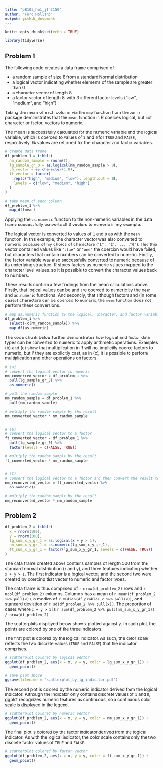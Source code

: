 ```yaml
---
title: "p8105_hw1_jfh2150"
author: "Ford Holland"
output: github_document
---
```


```r
knitr::opts_chunk$set(echo = TRUE)

library(tidyverse)
```


## Problem 1

The following code creates a data frame comprised of:

* a random sample of size 8 from a standard Normal distribution
* a logical vector indicating whether elements of the sample are greater than 0
* a character vector of length 8
* a factor vector of length 8, with 3 different factor levels ("low", "medium", and "high")

Taking the mean of each column via the `map` function from the `purrr` package demonstrates that the `mean` function in R coerces logical, but not character or factor, vectors to numeric. 

The mean is successfully calculated for the numeric variable and the logical variable, which is coerced to values of `1` and `0` for `TRUE` and `FALSE`, respectively. `NA` values are returned for the character and factor variables. 


```r

# create data frame
df_problem_1 = tibble(
  nm_random_sample = rnorm(8),
  lg_sample_gr_0 = as.logical(nm_random_sample > 0),
  ch_vector = as.character(1:8),
  ft_vector = factor(
    rep(c("high", "medium", "low"), length.out = 8),
    levels = c("low", "medium", "high")
  )
)

# take mean of each column
df_problem_1 %>% 
  map_df(mean)

```


Applying the `as.numeric` function to the non-numeric variables in the data frame successfully converts all 3 vectors to numeric in my example.

The logical vector is converted to values of `1` and `0` as with the `mean` function. In this example, the character vector was also converted to numeric because of my choice of characters (`"1", "2", ... ,"8"`). Had this vector contained values like `"blue"` or `"one"` the coercion would have failed, but characters that contain numbers can be converted to numeric. Finally, the factor variable was also successfully converted to numeric because of its underlying structure. R stores factors as numeric values mapped to the character level values, so it is possible to convert the character values back to numbers.

These results confirm a few findings from the mean calculations above. Firstly, that logical values can be and are coerced to numeric by the `mean` and `as.numeric` functions. And secondly, that although factors and (in some cases) characters can be coerced to numeric, the `mean` function does not perform these conversions.


```r

# map as.numeric function to the logical, character, and factor variables
df_problem_1 %>% 
  select(-c(nm_random_sample)) %>% 
  map_df(as.numeric)

```


The code chunk below further demonstrates how logical and factor data types can be converted to numeric to apply arithmetic operations. Examples (b) and (c) show that multiplication in R will not implicitly coerce factors to numeric, but if they are explicitly cast, as in (c), it is possible to perform multiplication and other operations on factors.


```r

# (a)
# convert the logical vector to numeric 
nm_converted_vector = df_problem_1 %>% 
  pull(lg_sample_gr_0) %>% 
  as.numeric() 

# pull the random sample
nm_random_sample = df_problem_1 %>% 
  pull(nm_random_sample)

# multiply the random sample by the result
nm_converted_vector * nm_random_sample


# (b)
# convert the logical vector to a factor
ft_converted_vector = df_problem_1 %>% 
  pull(lg_sample_gr_0) %>% 
  factor(levels = c(FALSE, TRUE)) 

# multiply the random sample by the result
ft_converted_vector * nm_random_sample


# (C)
# convert the logical vector to a factor and then convert the result to numeric
nm_reconverted_vector = ft_converted_vector %>% 
  as.numeric()

# multiply the random sample by the result
nm_reconverted_vector * nm_random_sample

```


## Problem 2


```r

df_problem_2 = tibble(
  x = rnorm(500),
  y = rnorm(500),
  lg_sum_x_y_gr_1 = as.logical(x + y > 1),
  nm_sum_x_y_gr_1 = as.numeric(lg_sum_x_y_gr_1),
  ft_sum_x_y_gr_1 = factor(lg_sum_x_y_gr_1, levels = c(FALSE, TRUE))
)

```


The data frame created above contains samples of length 500 from the standard normal distribution (`x` and `y`), and three features indicating whether `x + y > 1`. The first indicator is a logical vector, and the second two were created by coercing that vector to numeric and factor types. 

The data frame is thus comprised of `r nrow(df_problem_2)` rows and `r ncol(df_problem_2)` columns. Column `x` has a mean of `r mean(df_problem_2 %>% pull(x))`, a median of `r median(df_problem_2 %>% pull(x))`, and standard deviation of `r sd(df_problem_2 %>% pull(x))`. The proportion of cases where `x + y > 1` is `r sum(df_problem_2 %>% pull(nm_sum_x_y_gr_1)) / nrow(df_problem_2)`.



The scatterplots displayed below show `x` plotted against `y`. In each plot, the points are colored by one of the three indicators. 

The first plot is colored by the logical indicator. As such, the color scale reflects the two discrete values (`TRUE` and `FALSE`) that the indicator comprises.


```r

# scatterplot colored by logical vector
ggplot(df_problem_2, aes(x = x, y = y, color = lg_sum_x_y_gr_1)) +
  geom_point()

# save plot above
ggsave(filename = "scatterplot_by_lg_indicator.pdf")

```


The second plot is colored by the numeric indicator derived from the logical indicator. Although the indicator only contains discrete values of `1` and `0`, ggplot recognizes numeric features as continuous, so a continuous color scale is displayed in the legend.


```r

# scatterplot colored by numeric vector
ggplot(df_problem_2, aes(x = x, y = y, color = nm_sum_x_y_gr_1)) +
  geom_point()

```


The final plot is colored by the factor indicator derived from the logical indicator. As with the logical indicator, the color scale contains only the two discrete factor values of `TRUE` and `FALSE`.


```r

# scatterplot colored by factor vector
ggplot(df_problem_2, aes(x = x, y = y, color = ft_sum_x_y_gr_1)) +
  geom_point()

```










